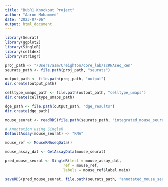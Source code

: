 ```yaml
---
title: "BubR1 Knockout Project"
author: "Aaron Mohammed"
date: "2023-07-06"
output: html_document
---
```


```r

library(Seurat)
library(ggplot2)
library(SingleR)
library(celldex)
library(stringr)

proj_path <- "/Users/asm/Creighton/core_lab/scRNAseq_Ren"
seurats_path <- file.path(proj_path, "seurats")

output_path <- file.path(proj_path, "output")
dir.create(output_path)

celltype_umaps_path <- file.path(output_path, "celltype_umaps")
dir.create(celltype_umaps_path)

dge_path <- file.path(output_path, "dge_results")
dir.create(dge_path)

```

```r

mouse_seurat <- readRDS(file.path(seurats_path, "integrated_mouse_seurat.rds"))

```

```r

# Annotation using SingleR
DefaultAssay(mouse_seurat) <- "RNA"

mouse_ref <- MouseRNAseqData()

mouse_assay_dat <- GetAssayData(mouse_seurat)

pred_mouse_seurat <- SingleR(test = mouse_assay_dat, 
                          ref = mouse_ref, 
                          labels = mouse_ref$label.main)

saveRDS(pred_mouse_seurat, file.path(seurats_path, "annotated_mouse_seurat.rds"))

```








